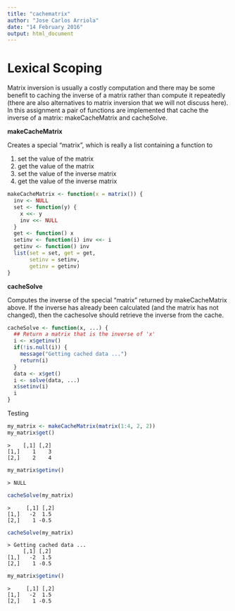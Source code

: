 ```yaml
---
title: "cachematrix"
author: "Jose Carlos Arriola"
date: "14 February 2016"
output: html_document
---
```


Lexical Scoping
===============

Matrix inversion is usually a costly computation and there may be some benefit to caching the inverse of a matrix rather than compute it repeatedly (there are also alternatives to matrix inversion that we will not discuss here). In this assignment a pair of functions are implemented that cache the inverse of a matrix: makeCacheMatrix and cacheSolve.

**makeCacheMatrix**

Creates a special "matrix", which is really a list containing a function to

1. set the value of the matrix
2. get the value of the matrix
3. set the value of the inverse matrix
4. get the value of the inverse matrix

```r
makeCacheMatrix <- function(x = matrix()) {
  inv <- NULL
  set <- function(y) {
    x <<- y
    inv <<- NULL
  }
  get <- function() x
  setinv <- function(i) inv <<- i
  getinv <- function() inv
  list(set = set, get = get,
       setinv = setinv,
       getinv = getinv)
}
```

**cacheSolve**

Computes the inverse of the special "matrix" returned by makeCacheMatrix above. If the inverse has already been calculated (and the matrix has not changed), then the cachesolve should retrieve the inverse from the cache.

```r
cacheSolve <- function(x, ...) {
  ## Return a matrix that is the inverse of 'x'
  i <- x$getinv()
  if(!is.null(i)) {
    message("Getting cached data ...")
    return(i)
  }
  data <- x$get()
  i <- solve(data, ...)
  x$setinv(i)
  i
}
```

Testing

```r
my_matrix <- makeCacheMatrix(matrix(1:4, 2, 2))
my_matrix$get()
```
```
>    [,1] [,2]
[1,]    1    3
[2,]    2    4
```

```r
my_matrix$getinv()
```
```
> NULL
```

```r
cacheSolve(my_matrix)
```
```
>     [,1] [,2]
[1,]   -2  1.5
[2,]    1 -0.5
```

```r
cacheSolve(my_matrix)
```
```
> Getting cached data ...
     [,1] [,2]
[1,]   -2  1.5
[2,]    1 -0.5
```

```r
my_matrix$getinv()
```
```
>     [,1] [,2]
[1,]   -2  1.5
[2,]    1 -0.5
```
